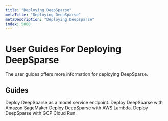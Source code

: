 ```yaml
---
title: "Deploying DeepSparse"
metaTitle: "Deploying DeepSparse"
metaDescription: "Deploying Deepsparse"
index: 5000
---
```


# User Guides For Deploying DeepSparse

The user guides offers more information for deploying DeepSparse.

## Guides

<LinkCards>
  <LinkCard href="./deepsparse-server" heading="DeepSparse Server">
    Deploy DeepSparse as a model service endpoint.
  </LinkCard>

  <LinkCard href="./amazon-sagemaker" heading="Amazon SageMaker">
    Deploy DeepSparse with Amazon SageMaker
  </LinkCard>

  <LinkCard href="./aws-lambda" heading="AWS Lambda">
    Deploy DeepSparse with AWS Lambda.
  </LinkCard>

  <LinkCard href="./google-cloud-run" heading="Google Cloud Run">
    Deploy DeepSparse with GCP Cloud Run.
  </LinkCard>

</LinkCards>
